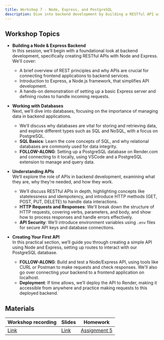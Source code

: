 ```yaml
---
title: Workshop 7 - Node, Express, and PostgreSQL
description: Dive into backend development by building a RESTful API with Node and Express, and learn to manage data with PostgreSQL.
---
```


## Workshop Topics

- **Building a Node & Express Backend**  
  In this session, we’ll begin with a foundational look at backend development, specifically creating RESTful APIs with Node and Express. We'll cover:

  - A brief overview of REST principles and why APIs are crucial for connecting frontend applications to backend services.
  - Introduction to Express, a Node.js framework, that simplifies API development.
  - A hands-on demonstration of setting up a basic Express server and defining routes to handle incoming requests.

- **Working with Databases**  
  Next, we’ll dive into databases, focusing on the importance of managing data in backend applications.

  - We’ll discuss why databases are vital for storing and retrieving data, and explore different types such as SQL and NoSQL, with a focus on PostgreSQL.
  - **SQL Basics**: Learn the core concepts of SQL, and why relational databases are commonly used for data integrity.
  - **FOLLOW-ALONG**: Setting up a PostgreSQL database on Render.com and connecting to it locally, using VSCode and a PostgreSQL extension to manage and query data.

- **Understanding APIs**  
  We’ll explore the role of APIs in backend development, examining what they are, why they’re needed, and how they work.

  - We’ll discuss RESTful APIs in depth, highlighting concepts like statelessness and idempotency, and introduce HTTP methods (GET, POST, PUT, DELETE) to handle data interactions.
  - **HTTP Requests and Responses**: We'll break down the structure of HTTP requests, covering verbs, parameters, and body, and show how to process responses and handle errors effectively.
  - **API Security**: We’ll introduce environment variables using `.env` files for secure API keys and database connections.

- **Creating Your First API**  
  In this practical section, we’ll guide you through creating a simple API using Node and Express, setting up routes to interact with our PostgreSQL database.

  - **FOLLOW-ALONG**: Build and test a Node/Express API, using tools like CURL or Postman to make requests and check responses. We'll also go over connecting your backend to a frontend application on localhost.
  - **Deployment**: If time allows, we’ll deploy the API to Render, making it accessible from anywhere and practice making requests to this deployed backend.

## Materials

| Workshop recording                                                  | Slides                                                                               | Homework                                          |
| ------------------------------------------------------------------- | ------------------------------------------------------------------------------------ | ------------------------------------------------- |
| [Link](https://northwestern.zoom.us/rec/share/XYZ123ABCdefLinkHere) | [Link](https://docs.google.com/presentation/d/XYZ123ABCdefLinkHere/edit?usp=sharing) | [Assignment 5](/content/assignments/assignment-5) |

